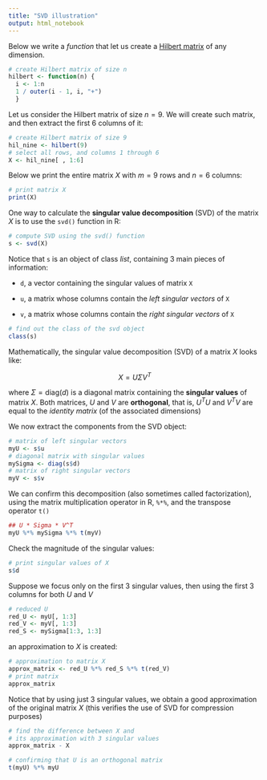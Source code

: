 ```yaml
---
title: "SVD illustration"
output: html_notebook
---
```


Below we write a _function_ that let us create a [Hilbert matrix](https://en.wikipedia.org/wiki/Hilbert_matrix) of any dimension.

```r
# create Hilbert matrix of size n 
hilbert <- function(n) { 
  i <- 1:n
  1 / outer(i - 1, i, "+") 
  }
```

Let us consider the Hilbert matrix of size $n=9$. We will create such matrix, and then extract the first 6 columns of it:

```r
# create Hilbert matrix of size 9
hil_nine <- hilbert(9)
# select all rows, and columns 1 through 6
X <- hil_nine[ , 1:6]
```


Below we print the entire matrix $X$ with $m=9$ rows and $n=6$ columns:

```r
# print matrix X
print(X)
```

One way to calculate the **singular value decomposition** (SVD) of the matrix $X$ is to use the `svd()` function in R:

```r
# compute SVD using the svd() function
s <- svd(X)
```


Notice that `s` is an object of class _list_, containing 3 main pieces of information:

- `d`, a vector containing the singular values of matrix `X`

- `u`, a matrix whose columns contain the _left singular vectors_ of `X`

- `v`, a matrix whose columns contain the _right singular vectors_ of `X`

```r
# find out the class of the svd object
class(s)
```

Mathematically, the singular value decomposition (SVD) of a matrix $X$ looks like: 

$$
X = U \Sigma V^T
$$

where $\Sigma = \text{diag}(d)$ is a diagonal matrix containing the **singular values** of matrix $X$. Both matrices, $U$ and $V$ are **orthogonal**, that is, $U^TU$ and $V^TV$ are equal to the _identity matrix_ (of the associated dimensions)




We now extract the components from the SVD object:

```r
# matrix of left singular vectors
myU <- s$u
# diagonal matrix with singular values
mySigma <- diag(s$d)
# matrix of right singular vectors
myV <- s$v
```

We can confirm this decomposition (also sometimes called factorization), using the matrix multiplication operator in R, `%*%`, and the transpose operator `t()`

```r
## U * Sigma * V^T
myU %*% mySigma %*% t(myV)
```


Check the magnitude of the singular values:

```r
# print singular values of X
s$d
```


Suppose we focus only on the first 3 singular values, then using the first 3 columns for both $U$ and $V$

```r
# reduced U
red_U <- myU[, 1:3]
red_V <- myV[, 1:3]
red_S <- mySigma[1:3, 1:3]
```

an approximation to $X$ is created: 

```r
# approximation to matrix X
approx_matrix <- red_U %*% red_S %*% t(red_V)
# print matrix
approx_matrix
```

Notice that by using just 3 singular values, we obtain a good approximation of the original matrix $X$ (this verifies the use of SVD for compression purposes)

```r
# find the difference between X and 
# its approximation with 3 singular values
approx_matrix - X
```


```r
# confirming that U is an orthogonal matrix
t(myU) %*% myU
```

